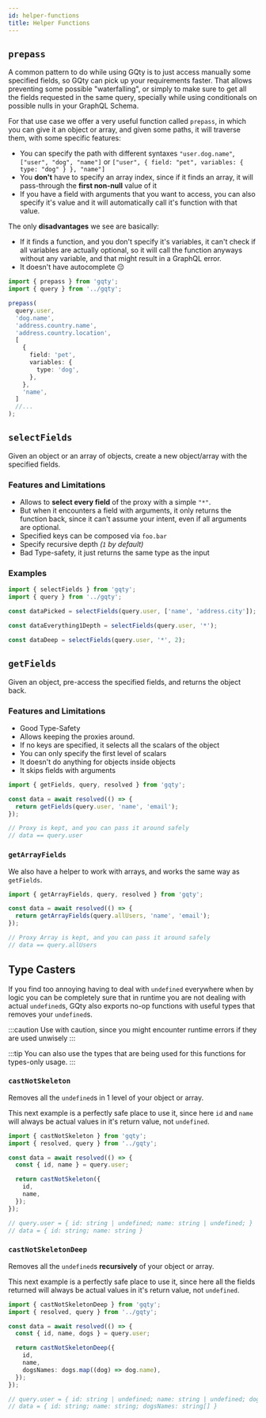 ```yaml
---
id: helper-functions
title: Helper Functions
---
```


## `prepass`

A common pattern to do while using GQty is to just access manually some specified fields, so GQty can pick up your requirements faster.
That allows preventing some possible "waterfalling", or simply to make sure to get all the fields requested in the same query,
specially while using conditionals on possible nulls in your GraphQL Schema.

For that use case we offer a very useful function called `prepass`, in which you can give it an object or array, and given some paths, it will traverse them,
with some specific features:

- You can specify the path with different syntaxes `"user.dog.name"`, `["user", "dog", "name"]` or `["user", { field: "pet", variables: { type: "dog" } }, "name"]`
- You **don't** have to specify an array index, since if it finds an array, it will pass-through the **first non-null** value of it
- If you have a field with arguments that you want to access, you can also specify it's value and it will automatically call it's function with that value.

The only **disadvantages** we see are basically:

- If it finds a function, and you don't specify it's variables, it can't check if all variables are actually optional, so it will call the function anyways without any variable, and that might result in a GraphQL error.
- It doesn't have autocomplete 😔

```ts
import { prepass } from 'gqty';
import { query } from '../gqty';

prepass(
  query.user,
  'dog.name',
  'address.country.name',
  'address.country.location',
  [
    {
      field: 'pet',
      variables: {
        type: 'dog',
      },
    },
    'name',
  ]
  //...
);
```

## `selectFields`

Given an object or an array of objects, create a new object/array with the specified fields.

### Features and Limitations

- Allows to **select every field** of the proxy with a simple `"*"`.
- But when it encounters a field with arguments, it only returns the function back, since it can't assume your intent,
  even if all arguments are optional.
- Specified keys can be composed via `foo.bar`
- Specify recursive depth _(`1` by default)_
- Bad Type-safety, it just returns the same type as the input

### Examples

```ts
import { selectFields } from 'gqty';
import { query } from '../gqty';

const dataPicked = selectFields(query.user, ['name', 'address.city']);

const dataEverything1Depth = selectFields(query.user, '*');

const dataDeep = selectFields(query.user, '*', 2);
```

## `getFields`

Given an object, pre-access the specified fields, and returns the object back.

### Features and Limitations

- Good Type-Safety
- Allows keeping the proxies around.
- If no keys are specified, it selects all the scalars of the object
- You can only specify the first level of scalars
- It doesn't do anything for objects inside objects
- It skips fields with arguments

```ts
import { getFields, query, resolved } from 'gqty';

const data = await resolved(() => {
  return getFields(query.user, 'name', 'email');
});

// Proxy is kept, and you can pass it around safely
// data == query.user
```

### `getArrayFields`

We also have a helper to work with arrays, and works the same way as `getFields`.

```ts
import { getArrayFields, query, resolved } from 'gqty';

const data = await resolved(() => {
  return getArrayFields(query.allUsers, 'name', 'email');
});

// Proxy Array is kept, and you can pass it around safely
// data == query.allUsers
```

## Type Casters

If you find too annoying having to deal with `undefined` everywhere when
by logic you can be completely sure that in runtime you are not dealing with actual `undefined`s, GQty also exports no-op functions
with useful types that removes your `undefined`s.

:::caution
Use with caution, since you might encounter runtime errors if they are used unwisely
:::

:::tip
You can also use the types that are being used for this functions for types-only usage.
:::

### `castNotSkeleton`

Removes all the `undefined`s in 1 level of your object or array.

This next example is a perfectly safe place to use it, since here `id` and `name` will always be actual values in it's return value, not `undefined`.

```ts
import { castNotSkeleton } from 'gqty';
import { resolved, query } from '../gqty';

const data = await resolved(() => {
  const { id, name } = query.user;

  return castNotSkeleton({
    id,
    name,
  });
});

// query.user = { id: string | undefined; name: string | undefined; }
// data = { id: string; name: string }
```

### `castNotSkeletonDeep`

Removes all the `undefined`s **recursively** of your object or array.

This next example is a perfectly safe place to use it, since here all the fields returned will always be actual values in it's return value, not `undefined`.

```ts
import { castNotSkeletonDeep } from 'gqty';
import { resolved, query } from '../gqty';

const data = await resolved(() => {
  const { id, name, dogs } = query.user;

  return castNotSkeletonDeep({
    id,
    name,
    dogsNames: dogs.map((dog) => dog.name),
  });
});

// query.user = { id: string | undefined; name: string | undefined; dogs: { name: string | undefined }[] }
// data = { id: string; name: string; dogsNames: string[] }
```
